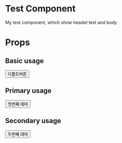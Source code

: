 
<Meta title="Components/Button" component={Button} />

# Test Component

My test component, which show headet text and body

# Props

<Props of={Button} />

## Basic usage

<Preview>  
  <Story name="Default Button">
      <Button>디폴트버튼</Button>
  </Story>
</Preview>

## Primary usage

<Preview>  
  <Story name="Primary Button">
      <Button theme="primary">첫번째 테마</Button>
  </Story>
</Preview>

## Secondary usage

<Preview>  
  <Story name="Second Button">
      <Button theme="secondary">두번째 테마</Button>
  </Story>
</Preview>